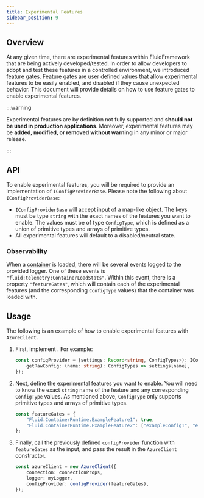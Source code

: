 ```yaml
---
title: Experimental Features
sidebar_position: 9
---
```



## Overview

At any given time, there are experimental features within FluidFramework that are being actively developed/tested. In order to allow developers to adopt and test these features in a controlled environment, we introduced feature gates. Feature gates are user defined values that allow experimental features to be easily enabled, and disabled if they cause unexpected behavior. This document will provide details on how to use feature gates to enable experimental features.

:::warning

Experimental features are by definition not fully supported and **should not be used in production applications**. Moreover, experimental features may be **added, modified, or removed without warning** in any minor or major release.

:::

## API

To enable experimental features, you will be required to provide an implementation of `IConfigProviderBase`. Please note the following about `IConfigProviderBase`:

-   `IConfigProviderBase` will accept input of a map-like object. The keys must be type `string` with the exact names of the features you want to enable. The values must be of type `ConfigType`, which is defined as a union of primitive types and arrays of primitive types.
-   All experimental features will default to a disabled/neutral state.

### Observability

When a [container](./containers.mdx) is loaded, there will be several events logged to the provided logger. One of these events is `"fluid:telemetry:ContainerLoadStats"`. Within this event, there is a property `"featureGates"`, which will contain each of the experimental features (and the corresponding `ConfigType` values) that the container was loaded with.

## Usage

The following is an example of how to enable experimental features with `AzureClient`.

1. First, implement <ApiLink packageName="core-interfaces" apiName="IConfigProviderBase" apiType="Interface" />. For example:

    ```typescript
    const configProvider = (settings: Record<string, ConfigTypes>): IConfigProviderBase => ({
    	getRawConfig: (name: string): ConfigTypes => settings[name],
    });
    ```

2. Next, define the experimental features you want to enable. You will need to know the exact `string` name of the feature and any corresponding `ConfigType` values. As mentioned above, `ConfigType` only supports primitive types and arrays of primitive types.

    ```typescript
    const featureGates = {
    	"Fluid.ContainerRuntime.ExampleFeature1": true,
    	"Fluid.ContainerRuntime.ExampleFeature2": ["exampleConfig1", "exampleConfig2"],
    };
    ```

3. Finally, call the previously defined `configProvider` function with `featureGates` as the input, and pass the result in the `AzureClient` constructor.

    ```typescript
    const azureClient = new AzureClient({
    	connection: connectionProps,
    	logger: myLogger,
    	configProvider: configProvider(featureGates),
    });
    ```
